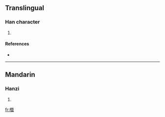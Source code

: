 ==Translingual==

===Han character===
{{Han char|rn=75|rad=木|as=15|sn=19|four=|canj=木日山一 (DAUM)}}

# {{defn|Han|sort=木15}}

====References====
* {{Han ref|kx=0561.230|dkj=15853|dj=0950.140|hdz=21317.050|uh=6AED|ud=27373}}

----

==Mandarin==

===Hanzi===
{{cmn-hanzi|pin=[[jì]] ([[ji4]]), [[jié]] ([[jie2]])|wg=chi<sup>4</sup>, chieh<sup>2</sup>}}

# {{defn|Mandarin}}

[[fr:櫭]]